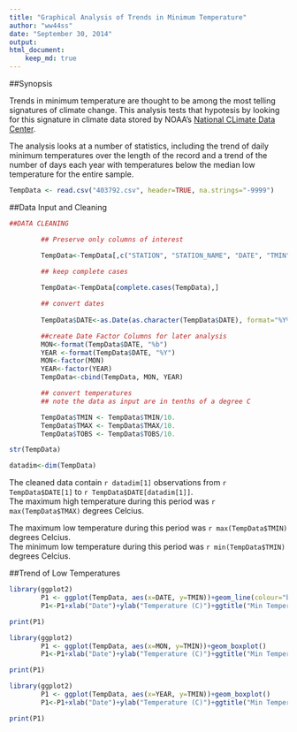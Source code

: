 ```yaml
---
title: "Graphical Analysis of Trends in Minimum Temperature"
author: "ww44ss"
date: "September 30, 2014"
output: 
html_document:
    keep_md: true
---
```


##Synopsis

Trends in minimum temperature are thought to be among the most telling signatures of climate change. This analysis tests that hypotesis by looking for this signature in climate data stored by NOAA's [National CLimate Data Center](http://www.ncdc.noaa.gov/cdo-web/).

The analysis looks at a number of statistics, including the trend of daily minimum temperatures over the length of the record and a trend of the number of days each year with temperatures below the median low temperature for the entire sample.

```r

TempData <- read.csv("403792.csv", header=TRUE, na.strings="-9999")


```

##Data Input and Cleaning

```r

##DATA CLEANING

        ## Preserve only columns of interest

        TempData<-TempData[,c("STATION", "STATION_NAME", "DATE", "TMIN", "TMAX", "TOBS")]

        ## keep complete cases
        
        TempData<-TempData[complete.cases(TempData),]

        ## convert dates
        
        TempData$DATE<-as.Date(as.character(TempData$DATE), format="%Y%m%d")

        ##create Date Factor Columns for later analysis
        MON<-format(TempData$DATE, "%b")
        YEAR <-format(TempData$DATE, "%Y")
        MON<-factor(MON)
        YEAR<-factor(YEAR)
        TempData<-cbind(TempData, MON, YEAR)

        ## convert temperatures 
        ## note the data as input are in tenths of a degree C

        TempData$TMIN <- TempData$TMIN/10.
        TempData$TMAX <- TempData$TMAX/10.
        TempData$TOBS <- TempData$TOBS/10.

str(TempData)

datadim<-dim(TempData)


```

The cleaned data contain `r datadim[1]` observations from `r TempData$DATE[1]` to `r TempData$DATE[datadim[1]]`.  
The maximum high temperature during this period was `r max(TempData$TMAX)` degrees Celcius.  

The maximum low temperature during this period was `r max(TempData$TMIN)` degrees Celcius.  
The minimum low temperature during this period was `r min(TempData$TMIN)` degrees Celcius.    

##Trend of Low Temperatures

```r
library(ggplot2)
        P1 <- ggplot(TempData, aes(x=DATE, y=TMIN))+geom_line(colour="blue")
        P1<-P1+xlab("Date")+ylab("Temperature (C)")+ggtitle("Min Temperatures vs. Date")

print(P1)
```

```r
library(ggplot2)
        P1 <- ggplot(TempData, aes(x=MON, y=TMIN))+geom_boxplot()
        P1<-P1+xlab("Date")+ylab("Temperature (C)")+ggtitle("Min Temperatures vs. Date")

print(P1)
```

```r
library(ggplot2)
        P1 <- ggplot(TempData, aes(x=YEAR, y=TMIN))+geom_boxplot()
        P1<-P1+xlab("Date")+ylab("Temperature (C)")+ggtitle("Min Temperatures vs. Date")

print(P1)
```
